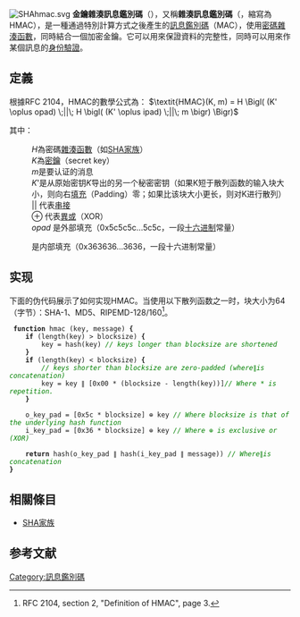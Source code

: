 {{noteTA
|G1=IT
}}
{{Expand English}}
[[File:SHAhmac.svg|thumb]]
'''金鑰雜湊訊息鑑別碼'''（{{lang-en|Keyed-hash message authentication code}}），又稱'''雜湊訊息鑑別碼'''（{{lang|en|Hash-based message authentication code}}，縮寫為HMAC），是一種通過特別計算方式之後產生的[[訊息鑑別碼|訊息鑑別碼]]（MAC），使用[[密碼雜湊函數|密碼雜湊函數]]，同時結合一個加密金鑰。它可以用來保證資料的完整性，同時可以用來作某個訊息的[[身份驗證|身份驗證]]。

==定義==
根據RFC 2104，HMAC的數學公式為：
<math>
\textit{HMAC}(K, m) = H \Bigl( (K' \oplus opad) \;||\; H \bigl( (K' \oplus ipad) \;||\; m \bigr) \Bigr)
</math>

其中：
:''H''為密碼[[雜湊函數|雜湊函數]]（如[[SHA家族|SHA家族]]）
:''K''為[[密鑰|密鑰]]（secret key）
:''m''是要认证的消息
:''K'''是从原始密钥''K''导出的另一个秘密密钥（如果K短于散列函数的输入块大小，则向右[[填充_(密码学)|填充]]（Padding）零；如果比该块大小更长，则对K进行散列）
:|| 代表[[串接|串接]]
:⊕ 代表[[異或|異或]]（XOR）
:''opad'' 是外部填充（0x5c5c5c…5c5c，一段[[十六进制|十六进制]]常量）
:{{Sic|''ipad''|hide=yes}} 是内部填充（0x363636…3636，一段十六进制常量）

==实现==
下面的伪代码展示了如何实现HMAC。当使用以下散列函数之一时，块大小为64（字节）：SHA-1、MD5、RIPEMD-128/160<ref>RFC 2104, section 2, "Definition of HMAC", page 3.</ref>。

  '''function''' hmac (key, message) '''{'''
     '''if''' (length(key) > blocksize) '''{'''
         key = hash(key) <span style="color: green;">''// keys longer than blocksize are shortened''</span>
     '''}'''
     '''if''' (length(key) < blocksize) '''{'''
         <span style="color:green;">''// keys shorter than blocksize are zero-padded (where ''∥'' is concatenation)''</span>
         key = key ∥ [0x00 * (blocksize - length(key))]<span style="color:green;">'' // Where * is repetition.''</span>
     '''}'''
    
     o_key_pad = [0x5c * blocksize] ⊕ key <span style="color: green;">''// Where blocksize is that of the underlying hash function''</span>
     i_key_pad = [0x36 * blocksize] ⊕ key <span style="color: green;">''// Where ⊕ is exclusive or (XOR)''</span>
    
     '''return''' hash(o_key_pad ∥ hash(i_key_pad ∥ message)) <span style="color: green;">''// Where ''∥'' is concatenation''</span>
 '''}'''

==相關條目==
*[[SHA家族|SHA家族]]

==参考文献==
{{reflist}}

{{密碼學|hash}}

{{DEFAULTSORT:HMAC}}
[[Category:訊息鑑別碼|Category:訊息鑑別碼]]